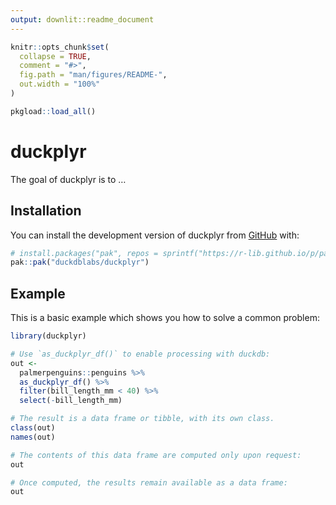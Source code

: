 ```yaml
---
output: downlit::readme_document
---
```


<!-- README.md is generated from README.Rmd. Please edit that file -->

```r
knitr::opts_chunk$set(
  collapse = TRUE,
  comment = "#>",
  fig.path = "man/figures/README-",
  out.width = "100%"
)

pkgload::load_all()
```

# duckplyr

<!-- badges: start -->
<!-- badges: end -->

The goal of duckplyr is to ...

## Installation

You can install the development version of duckplyr from [GitHub](https://github.com/) with:

``` r
# install.packages("pak", repos = sprintf("https://r-lib.github.io/p/pak/stable/%s/%s/%s", .Platform$pkgType, R.Version()$os, R.Version()$arch))
pak::pak("duckdblabs/duckplyr")
```

## Example

This is a basic example which shows you how to solve a common problem:

```r
library(duckplyr)

# Use `as_duckplyr_df()` to enable processing with duckdb:
out <- 
  palmerpenguins::penguins %>% 
  as_duckplyr_df() %>% 
  filter(bill_length_mm < 40) %>%
  select(-bill_length_mm)

# The result is a data frame or tibble, with its own class.
class(out)
names(out)

# The contents of this data frame are computed only upon request:
out

# Once computed, the results remain available as a data frame:
out
```
